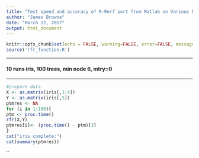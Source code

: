```yaml
---
title: "Test speed and accuracy of R-Rerf port from Matlab on Various Datasets"
author: "James Browne"
date: "March 22, 2017"
output: html_document
---
```


```r
knitr::opts_chunk$set(echo = FALSE, warning=FALSE, error=FALSE, message=FALSE, cache = FALSE)
source('rfr_function.R')
```
**********************************************************************************
#### 10 runs iris, 100 trees, min node 6, mtry=0
**********************************************************************************
```r
#prepare data
X <- as.matrix(iris[,1:4])
Y <- as.matrix(iris[,5])
ptmres <- NA
for (i in 1:100){
ptm <- proc.time()
rfr(X,Y)
ptmres[i]<- (proc.time() - ptm)[3]
}
cat("iris complete:")
cat(summary(ptmres))
```
``

